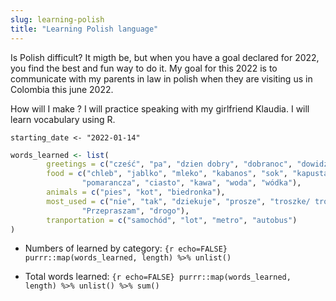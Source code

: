 ```yaml
---
slug: learning-polish
title: "Learning Polish language"
---
```


Is Polish difficult?
It migth be, but when you have a goal declared for 2022, you find the best and
fun way to do it. My goal for this 2022 is to communicate with my parents in law
in polish when they are visiting us in Colombia this june 2022.

How will I make ?
I will practice speaking with my girlfriend Klaudia.
I will learn vocabulary using R.

`starting_date <- "2022-01-14"`

```r
words_learned <- list(
        greetings = c("cześć", "pa", "dzien dobry", "dobranoc", "dowidzenia"),
        food = c("chleb", "jablko", "mleko", "kabanos", "sok", "kapusta",
                "pomarancza", "ciasto", "kawa", "woda", "wódka"),
        animals = c("pies", "kot", "biedronka"),
        most_used = c("nie", "tak", "dziekuje", "prosze", "troszke/ troche",
                "Przepraszam", "drogo"),
        tranportation = c("samochód", "lot", "metro", "autobus")
)
```

- Numbers of learned by category: ```{r echo=FALSE} purrr::map(words_learned, length) %>% unlist()```

- Total words learned: `{r echo=FALSE} purrr::map(words_learned, length) %>% unlist() %>% sum()`
